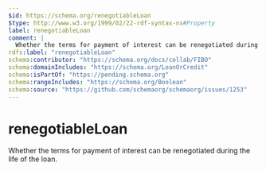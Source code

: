 ```yaml
---
$id: https://schema.org/renegotiableLoan
$type: http://www.w3.org/1999/02/22-rdf-syntax-ns#Property
label: renegotiableLoan
comment: |
  Whether the terms for payment of interest can be renegotiated during the life of the loan.
rdfs:label: "renegotiableLoan"
schema:contributor: "https://schema.org/docs/collab/FIBO"
schema:domainIncludes: "https://schema.org/LoanOrCredit"
schema:isPartOf: "https://pending.schema.org"
schema:rangeIncludes: "https://schema.org/Boolean"
schema:source: "https://github.com/schemaorg/schemaorg/issues/1253"
---
```


# renegotiableLoan

Whether the terms for payment of interest can be renegotiated during the life of the loan.

